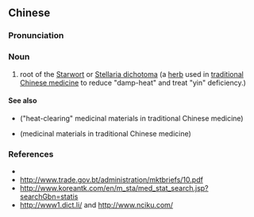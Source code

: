 {{also|银柴胡}}
==Chinese==
{{zh-forms|s=银柴胡}}

===Pronunciation===
{{zh-pron
|m=yíncháihú
|cat=n
}}

===Noun===
{{zh-noun}}

# root of the [[Starwort]] or [[w:Stellaria|Stellaria dichotoma]]  (a [[herb]] used in [[traditional Chinese medicine]] to reduce "damp-heat" and treat "yin" deficiency.)

====See also====
* {{zh-l|清熱藥}} ("heat-clearing" medicinal materials in traditional Chinese medicine)
* {{zh-l|藥材}} (medicinal materials in traditional Chinese medicine)

===References===
* {{pedialite|lang=zh}}
* http://www.trade.gov.bt/administration/mktbriefs/10.pdf
* http://www.koreantk.com/en/m_sta/med_stat_search.jsp?searchGbn=statis
* http://www1.dict.li/ and http://www.nciku.com/